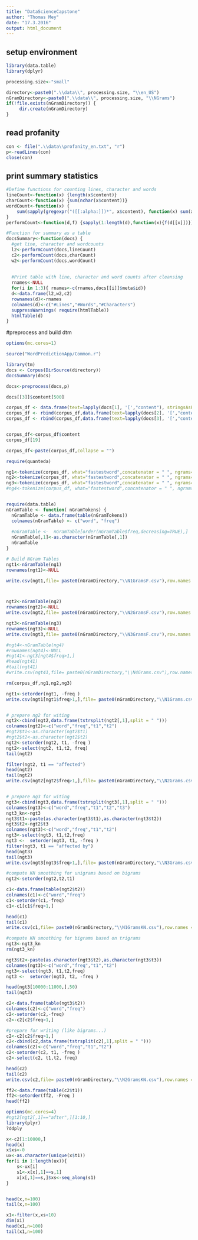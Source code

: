 ```yaml
---
title: "DataScienceCapstone"
author: "Thomas Mey"
date: "17.3.2016"
output: html_document
---
```





## setup environment
```r
library(data.table)
library(dplyr)

processing.size<-"small"

directory<-paste0(".\\data\\", processing.size, "\\en_US")
nGramDirectory<-paste0(".\\data\\", processing.size, "\\NGrams")
if(!file.exists(nGramDirectory)) {
     dir.create(nGramDirectory)
}
```

## read profanity
```r
con <- file(".\\data\\profanity_en.txt", "r") 
p<-readLines(con) 
close(con)
``` 


## print summary statistics
```r
#Define functions for counting lines, character and words
lineCount<-function(x) {length(x$content)}
charCount<-function(x) {sum(nchar(x$content))}
wordCount<-function(x) {
    sum(sapply(gregexpr("([[:alpha:]])*", x$content), function(x) sum(x > 0)))
}
performCount<-function(d,f) {sapply(1:length(d),function(x){f(d[[x]])})}

#Function for summary as a table
docsSummary<-function(docs) {
  #get line, character and wordcounts
  l2<-performCount(docs,lineCount)
  c2<-performCount(docs,charCount)
  w2<-performCount(docs,wordCount)
  
  
  #Print table with line, character and word counts after cleansing
  rnames<-NULL
  for(i in 1:3){ rnames<-c(rnames,docs[[i]]$meta$id)}
  d<-data.frame(l2,w2,c2)
  rownames(d)<-rnames
  colnames(d)<-c("#Lines","#Words","#Characters")
  suppressWarnings( require(htmlTable))
  htmlTable(d)
}
```

#preprocess and build dtm
```r
options(mc.cores=1)

source("WordPredictionApp/Common.r")

library(tm)   
docs <- Corpus(DirSource(directory))
docsSummary(docs)

docs<-preprocess(docs,p)

docs[[3]]$content[500]

corpus_df <- data.frame(text=lapply(docs[1], '[',"content"), stringsAsFactors=F)
corpus_df <- rbind(corpus_df,data.frame(text=lapply(docs[2], '[',"content"), stringsAsFactors=F))
corpus_df <- rbind(corpus_df,data.frame(text=lapply(docs[3], '[',"content"), stringsAsFactors=F))


corpus_df<-corpus_df$content
corpus_df[19]

corpus_df<-paste(corpus_df,collapse = "")

require(quanteda)

ng1<-tokenize(corpus_df, what="fastestword",concatenator = " ", ngrams=1)
ng2<-tokenize(corpus_df, what="fastestword",concatenator = " ", ngrams=2)
ng3<-tokenize(corpus_df, what="fastestword",concatenator = " ", ngrams=3)
#ng4<-tokenize(corpus_df, what="fastestword",concatenator = " ", ngrams=4)


require(data.table)
nGramTable <- function( nGramTokens) {
  nGramTable <- data.frame(table(nGramTokens))
  colnames(nGramTable) <- c("word", "freq")
  
  #nGramTable <-  nGramTable[order(nGramTable$freq,decreasing=TRUE),]
  nGramTable[,1]<-as.character(nGramTable[,1])
  nGramTable
}

# Build NGram Tables
ngt1<-nGramTable(ng1)
rownames(ngt1)<-NULL

write.csv(ngt1,file= paste0(nGramDirectory,"\\N1GramsF.csv"),row.names = FALSE)



ngt2<-nGramTable(ng2)
rownames(ngt2)<-NULL
write.csv(ngt2,file= paste0(nGramDirectory,"\\N2GramsF.csv"),row.names = FALSE)

ngt3<-nGramTable(ng3)
rownames(ngt3)<-NULL
write.csv(ngt3,file= paste0(nGramDirectory,"\\N3GramsF.csv"),row.names = FALSE)

#ngt4<-nGramTable(ng4)
#rownames(ngt4)<-NULL
#ngt41<-ngt3[ngt4$freq>1,]
#head(ngt41)
#tail(ngt41)
#write.csv(ngt41,file= paste0(nGramDirectory,"\\N4Grams.csv"),row.names = FALSE)

rm(corpus_df,ng1,ng2,ng3)
```


```r
ngt1<-setorder(ngt1, -freq )
write.csv(ngt1[ngt1$freq>1,],file= paste0(nGramDirectory,"\\N1Grams.csv"),row.names = FALSE)


# prepare ng2 for witing
ngt2<-cbind(ngt2,data.frame(tstrsplit(ngt2[,1],split = " ")))
colnames(ngt2)<-c("word","freq","t1","t2")
#ngt2$t1<-as.character(ngt2$t1)
#ngt2$t2<-as.character(ngt2$t2)
ngt2<-setorder(ngt2, t1, -freq )
ngt2<-select(ngt2, t1,t2, freq)
tail(ngt2)

filter(ngt2, t1 == "affected")
head(ngt2)
tail(ngt2)
write.csv(ngt2[ngt2$freq>1,],file= paste0(nGramDirectory,"\\N2Grams.csv"),row.names = FALSE)


# prepare ng3 for witing
ngt3<-cbind(ngt3,data.frame(tstrsplit(ngt3[,1],split = " ")))
colnames(ngt3)<-c("word","freq","t1","t2","t3")
ngt3_kn<-ngt3
ngt3$t1<-paste(as.character(ngt3$t1),as.character(ngt3$t2))
ngt3$t2<-ngt2$t3
colnames(ngt3)<-c("word","freq","t1","t2")
ngt3<-select(ngt3, t1,t2,freq)
ngt3 <-  setorder(ngt3, t1, -freq )
filter(ngt3, t1 == "affected by")
head(ngt3)
tail(ngt3)
write.csv(ngt3[ngt3$freq>1,],file= paste0(nGramDirectory,"\\N3Grams.csv"),row.names = FALSE)
```


```r
#compute KN smoothing for unigrams based on bigrams
ngt2<-setorder(ngt2,t2,t1)

c1<-data.frame(table(ngt2$t2))
colnames(c1)<-c("word","freq")
c1<-setorder(c1,-freq)
c1<-c1[c1$freq>1,]

head(c1)
tail(c1)
write.csv(c1,file= paste0(nGramDirectory,"\\N1GramsKN.csv"),row.names = FALSE)

#compute KN smoothing for bigrams based on trigrams
ngt3<-ngt3_kn
rm(ngt3_kn)

ngt3$t2<-paste(as.character(ngt3$t2),as.character(ngt3$t3))
colnames(ngt3)<-c("word","freq","t1","t2")
ngt3<-select(ngt3, t1,t2,freq)
ngt3 <-  setorder(ngt3, t2, -freq )

head(ngt3[10000:11000,],50)
tail(ngt3)

c2<-data.frame(table(ngt3$t2))
colnames(c2)<-c("word","freq")
c2<-setorder(c2,-freq)
c2<-c2[c2$freq>1,]

#prepare for writing (like bigrams...)
c2<-c2[c2$freq>1,]
c2<-cbind(c2,data.frame(tstrsplit(c2[,1],split = " ")))
colnames(c2)<-c("word","freq","t1","t2")
c2<-setorder(c2, t1, -freq )
c2<-select(c2, t1,t2, freq)

head(c2)
tail(c2)
write.csv(c2,file= paste0(nGramDirectory,"\\N2GramsKN.csv"),row.names = FALSE)

ff2<-data.frame(table(c2$t1))
ff2<-setorder(ff2, -Freq )
head(ff2)
```


```r
options(mc.cores=4)
#ngt2[ngt2[,1]=="after",][1:10,]
library(plyr)
?ddply

x<-c2[1:10000,]
head(x)
x$xs<-0
ux<-as.character(unique(x$t1))
for(i in 1:length(ux)){
    s<-ux[i]
    s1<-x[x[,1]==s,1]
    x[x[,1]==s,]$xs<-seq_along(s1)
}


head(x,n=100)
tail(x,n=100)

x1<-filter(x,xs<10)
dim(x1)
head(x1,n=100)
tail(x1,n=100)

```


